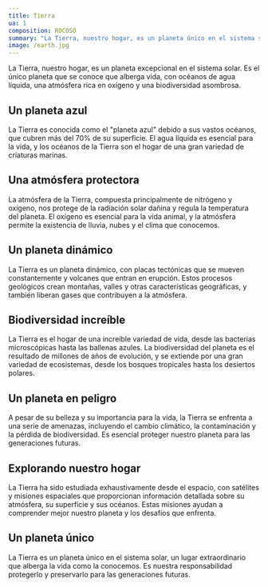 ```yaml
---
title: Tierra
ua: 1
composition: ROCOSO
summary: "La Tierra, nuestro hogar, es un planeta único en el sistema solar, con océanos de agua líquida, una atmósfera rica en oxígeno y una biodiversidad increíble."
image: /earth.jpg
---
```


La Tierra, nuestro hogar, es un planeta excepcional en el sistema solar. Es el único planeta que se conoce que alberga vida, con océanos de agua líquida, una atmósfera rica en oxígeno y una biodiversidad asombrosa.

## Un planeta azul

La Tierra es conocida como el "planeta azul" debido a sus vastos océanos, que cubren más del 70% de su superficie. El agua líquida es esencial para la vida, y los océanos de la Tierra son el hogar de una gran variedad de criaturas marinas.

## Una atmósfera protectora

La atmósfera de la Tierra, compuesta principalmente de nitrógeno y oxígeno, nos protege de la radiación solar dañina y regula la temperatura del planeta. El oxígeno es esencial para la vida animal, y la atmósfera permite la existencia de lluvia, nubes y el clima que conocemos.

## Un planeta dinámico

La Tierra es un planeta dinámico, con placas tectónicas que se mueven constantemente y volcanes que entran en erupción. Estos procesos geológicos crean montañas, valles y otras características geográficas, y también liberan gases que contribuyen a la atmósfera.

## Biodiversidad increíble

La Tierra es el hogar de una increíble variedad de vida, desde las bacterias microscópicas hasta las ballenas azules. La biodiversidad del planeta es el resultado de millones de años de evolución, y se extiende por una gran variedad de ecosistemas, desde los bosques tropicales hasta los desiertos polares.

## Un planeta en peligro

A pesar de su belleza y su importancia para la vida, la Tierra se enfrenta a una serie de amenazas, incluyendo el cambio climático, la contaminación y la pérdida de biodiversidad. Es esencial proteger nuestro planeta para las generaciones futuras.

## Explorando nuestro hogar

La Tierra ha sido estudiada exhaustivamente desde el espacio, con satélites y misiones espaciales que proporcionan información detallada sobre su atmósfera, su superficie y sus océanos. Estas misiones ayudan a comprender mejor nuestro planeta y los desafíos que enfrenta.

## Un planeta único

La Tierra es un planeta único en el sistema solar, un lugar extraordinario que alberga la vida como la conocemos. Es nuestra responsabilidad protegerlo y preservarlo para las generaciones futuras.

